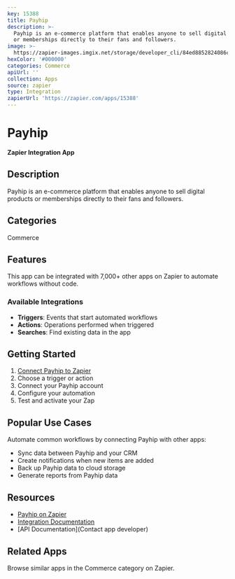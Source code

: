```yaml
---
key: 15388
title: Payhip
description: >-
  Payhip is an e-commerce platform that enables anyone to sell digital products
  or memberships directly to their fans and followers.
image: >-
  https://zapier-images.imgix.net/storage/developer_cli/84ed8852824086c0426a5e21c284bc42.png?auto=format%2Ccompress&ixlib=python-3.0.0&q=50
hexColor: '#000000'
categories: Commerce
apiUrl: ''
collection: Apps
source: zapier
type: Integration
zapierUrl: 'https://zapier.com/apps/15388'
---
```

# Payhip

**Zapier Integration App**

## Description

Payhip is an e-commerce platform that enables anyone to sell digital products or memberships directly to their fans and followers.

## Categories

Commerce

## Features

This app can be integrated with 7,000+ other apps on Zapier to automate workflows without code.

### Available Integrations

- **Triggers**: Events that start automated workflows
- **Actions**: Operations performed when triggered
- **Searches**: Find existing data in the app

## Getting Started

1. [Connect Payhip to Zapier](https://zapier.com/apps/15388)
2. Choose a trigger or action
3. Connect your Payhip account
4. Configure your automation
5. Test and activate your Zap

## Popular Use Cases

Automate common workflows by connecting Payhip with other apps:

- Sync data between Payhip and your CRM
- Create notifications when new items are added
- Back up Payhip data to cloud storage
- Generate reports from Payhip data

## Resources

- [Payhip on Zapier](https://zapier.com/apps/15388)
- [Integration Documentation](https://zapier.com/apps/15388/integrations)
- [API Documentation](Contact app developer)

## Related Apps

Browse similar apps in the Commerce category on Zapier.

